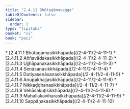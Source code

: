 ```yaml
---
title: "2.4.11 Bhūtagāmavagga"
tableOfContents: false
sidebar:
  order: 3
type: "tipitaka"
basket: "vi"
book: "paci"
---
```



<DynamicBreadcrumb />



<TableOfContents book="paci" section="2.4.11">
* [2.4.11.1 Bhūtagāmasikkhāpada](/2-4-11/2-4-11-1)
* [2.4.11.2 Aññavādakasikkhāpada](/2-4-11/2-4-11-2)
* [2.4.11.3 Ujjhāpanakasikkhāpada](/2-4-11/2-4-11-3)
* [2.4.11.4 Senāsanasikkhāpada](/2-4-11/2-4-11-4)
* [2.4.11.5 Dutiyasenāsanasikkhāpada](/2-4-11/2-4-11-5)
* [2.4.11.6 Anupakhajjasikkhāpada](/2-4-11/2-4-11-6)
* [2.4.11.7 Nikkaḍḍhanasikkhāpada](/2-4-11/2-4-11-7)
* [2.4.11.8 Vehāsakuṭisikkhāpada](/2-4-11/2-4-11-8)
* [2.4.11.9 Mahallakavihārasikkhāpada](/2-4-11/2-4-11-9)
* [2.4.11.10 Sappāṇakasikkhāpada](/2-4-11/2-4-11-10)
</TableOfContents>
